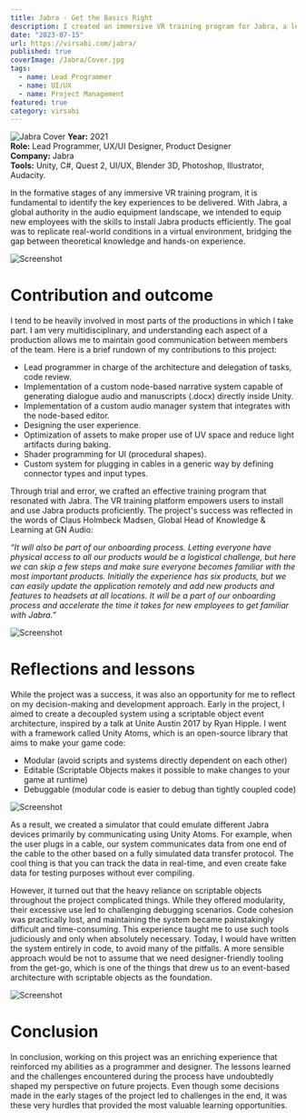 ```yaml
---
title: Jabra - Get the Basics Right
description: I created an immersive VR training program for Jabra, a leading provider of audio products. The program helps new Jabra employees learn how to install and use their products in a fast and effective way. 
date: "2023-07-15"
url: https://virsabi.com/jabra/
published: true
coverImage: /Jabra/Cover.jpg
tags:
  - name: Lead Programmer
  - name: UI/UX
  - name: Project Management
featured: true
category: virsabi
---
```


![Jabra Cover](/Jabra/Cover.jpg)
**Year:** 2021
\
**Role:** Lead Programmer, UX/UI Designer, Product Designer
\
**Company:** Jabra
\
**Tools:** Unity, C#, Quest 2, UI/UX, Blender 3D, Photoshop, Illustrator, Audacity.

In the formative stages of any immersive VR training program, it is fundamental to identify the key experiences to be delivered. With Jabra, a global authority in the audio equipment landscape, we intended to equip new employees with the skills to install Jabra products efficiently. The goal was to replicate real-world conditions in a virtual environment, bridging the gap between theoretical knowledge and hands-on experience.

![Screenshot](/Jabra/Screenshot_01.jpg)

# Contribution and outcome
I tend to be heavily involved in most parts of the productions in which I take part. I am very multidisciplinary, and understanding each aspect of a production allows me to maintain good communication between members of the team. Here is a brief rundown of my contributions to this project:
- Lead programmer in charge of the architecture and delegation of tasks, code review.
- Implementation of a custom node-based narrative system capable of generating dialogue audio and manuscripts (.docx) directly inside Unity.
- Implementation of a custom audio manager system that integrates with the node-based editor.
- Designing the user experience.
- Optimization of assets to make proper use of UV space and reduce light artifacts during baking.
- Shader programming for UI (procedural shapes).
- Custom system for plugging in cables in a generic way by defining connector types and input types.

Through trial and error, we crafted an effective training program that resonated with Jabra. The VR training platform empowers users to install and use Jabra products proficiently. The project's success was reflected in the words of Claus Holmbeck Madsen, Global Head of Knowledge & Learning at GN Audio:

*“It will also be part of our onboarding process. Letting everyone have physical access to all our products would be a logistical challenge, but here we can skip a few steps and make sure everyone becomes familiar with the most important products. Initially the experience has six products, but we can easily update the application remotely and add new products and features to headsets at all locations. It will be a part of our onboarding process and accelerate the time it takes for new employees to get familiar with Jabra.”*
 
![Screenshot](/Jabra/Screenshot_02.jpg)

# Reflections and lessons
While the project was a success, it was also an opportunity for me to reflect on my decision-making and development approach. Early in the project, I aimed to create a decoupled system using a scriptable object event architecture, inspired by a talk at Unite Austin 2017 by Ryan Hipple. I went with a framework called Unity Atoms, which is an open-source library that aims to make your game code:

- Modular (avoid scripts and systems directly dependent on each other)
- Editable (Scriptable Objects makes it possible to make changes to your game at runtime)
- Debuggable (modular code is easier to debug than tightly coupled code)

![Screenshot](/Jabra/Screenshot_03.jpg)

As a result, we created a simulator that could emulate different Jabra devices primarily by communicating using Unity Atoms. For example, when the user plugs in a cable, our system communicates data from one end of the cable to the other based on a fully simulated data transfer protocol. The cool thing is that you can track the data in real-time, and even create fake data for testing purposes without ever compiling.

However, it turned out that the heavy reliance on scriptable objects throughout the project complicated things. While they offered modularity, their excessive use led to challenging debugging scenarios. Code cohesion was practically lost, and maintaining the system became painstakingly difficult and time-consuming. This experience taught me to use such tools judiciously and only when absolutely necessary. Today, I would have written the system entirely in code, to avoid many of the pitfalls. A more sensible approach would be not to assume that we need designer-friendly tooling from the get-go, which is one of the things that drew us to an event-based architecture with scriptable objects as the foundation.

![Screenshot](/Jabra/Screenshot_04.jpg)

# Conclusion

In conclusion, working on this project was an enriching experience that reinforced my abilities as a programmer and designer. The lessons learned and the challenges encountered during the process have undoubtedly shaped my perspective on future projects. Even though some decisions made in the early stages of the project led to challenges in the end, it was these very hurdles that provided the most valuable learning opportunities.